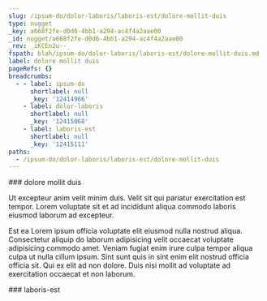 ```yaml
---
slug: /ipsum-do/dolor-laboris/laboris-est/dolore-mollit-duis
type: nugget
_key: a668f2fe-d0d6-4bb1-a294-ac4f4a2aae00
_id: nugget/a668f2fe-d0d6-4bb1-a294-ac4f4a2aae00
_rev: _iKCEn2u--_
fspath: blah/ipsum-do/dolor-laboris/laboris-est/dolore-mollit-duis.md
label: dolore mollit duis
pageRefs: {}
breadcrumbs:
  - - label: ipsum-do
      shortlabel: null
      _key: '12414966'
    - label: dolor-laboris
      shortlabel: null
      _key: '12415068'
    - label: laboris-est
      shortlabel: null
      _key: '12415111'
paths:
  - /ipsum-do/dolor-laboris/laboris-est/dolore-mollit-duis
---
```


<NuggetArea>
<Nugget slug="/ipsum-do/dolor-laboris/laboris-est/dolore-mollit-duis" type="nugget" _key="a668f2fe-d0d6-4bb1-a294-ac4f4a2aae00" _id="nugget/a668f2fe-d0d6-4bb1-a294-ac4f4a2aae00" _rev="_iKCEn2u--_" fspath="blah/ipsum-do/dolor-laboris/laboris-est/dolore-mollit-duis.md" label="dolore mollit duis" paths="/ipsum-do/dolor-laboris/laboris-est/dolore-mollit-duis">
<NuggetBody>
### dolore mollit duis

Ut excepteur anim velit minim duis. Velit sit qui pariatur exercitation est tempor. Lorem voluptate sit et ad incididunt aliqua commodo laboris eiusmod laborum ad excepteur.

Est ea Lorem ipsum officia voluptate elit eiusmod nulla nostrud aliqua. Consectetur aliquip do laborum adipisicing velit occaecat voluptate adipisicing commodo amet. Veniam fugiat enim irure culpa tempor aliqua culpa ut nulla cillum ipsum. Sint sunt quis in sint enim elit nostrud officia officia sit. Qui ex elit ad non dolore. Duis nisi mollit ad voluptate ad exercitation occaecat et non laborum.

</NuggetBody>
<Breadcrumbs>
<Crumbs>
<Crumb _key="12414966" label="ipsum-do" /><Crumb _key="12415068" label="dolor-laboris" /><Crumb _key="12415111" label="laboris-est" />
</Crumbs>
</Breadcrumbs>
</Nugget>

<NuggetsInbound>
</NuggetsInbound>
<NuggetsOutbound>
</NuggetsOutbound>
</NuggetArea>
<PassagesInbound>
<Passage direction="inbound" type="passage" _key="12415111" _id="passage/12415111" _rev="_iKCEn2u---" label="laboris-est" passage="laboris-est" fspath="blah/ipsum-do/dolor-laboris/laboris-est" paths="/ipsum-do/dolor-laboris/laboris-est" slug="/ipsum-do/dolor-laboris/laboris-est">
<NuggetBody>
### laboris-est

</NuggetBody>
<Breadcrumbs>
<Crumbs>
<Crumb _key="12414966" label="ipsum-do" /><Crumb _key="12415068" label="dolor-laboris" />
</Crumbs>
</Breadcrumbs>
</Passage>

</PassagesInbound>
<PassagesOutbound>
</PassagesOutbound>